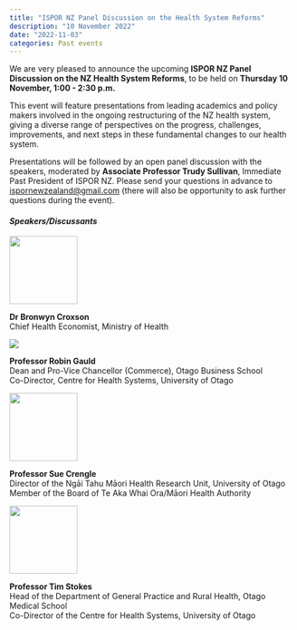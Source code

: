 ```yaml
---
title: "ISPOR NZ Panel Discussion on the Health System Reforms"
description: "10 November 2022"
date: "2022-11-03"
categories: Past events
---
```


We are very pleased to announce the upcoming **ISPOR NZ Panel Discussion on the NZ Health System Reforms**, to be held on **Thursday 10 November, 1:00 - 2:30 p.m.**

This event will feature presentations from leading academics and policy makers involved in the ongoing restructuring of the NZ health system, giving a diverse range of perspectives on the progress, challenges, improvements, and next steps in these fundamental changes to our health system.

Presentations will be followed by an open panel discussion with the speakers, moderated by **Associate Professor Trudy Sullivan**, Immediate Past President of ISPOR NZ. Please send your questions in advance to <ispornewzealand@gmail.com> (there will also be opportunity to ask further questions during the event).

#### *Speakers/Discussants*

::: {layout="[20, 80]"}
![](_images/bronwyn-croxson_thumbnail.jpg){style="width:120px"}

**Dr Bronwyn Croxson**\
Chief Health Economist, Ministry of Health
:::

::: {layout="[20, 80]"}
![](_images/robin-gauld.jpg)

**Professor Robin Gauld**\
Dean and Pro-Vice Chancellor (Commerce), Otago Business School\
Co-Director, Centre for Health Systems, University of Otago
:::

::: {layout="[20, 80]"}
![](_images/sue-crengle_thumbnail.jpg){style="width:120px;"}

**Professor Sue Crengle**\
Director of the Ngāi Tahu Māori Health Research Unit, University of Otago\
Member of the Board of Te Aka Whai Ora/Māori Health Authority
:::

::: {layout="[20, 80]"}
![](_images/tim-stokes.jpg){style="width:120px;"}

**Professor Tim Stokes**\
Head of the Department of General Practice and Rural Health, Otago Medical School\
Co-Director of the Centre for Health Systems, University of Otago
:::
